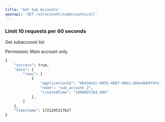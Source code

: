 ```yaml
---
title: 'Get Sub Accounts'
openapi: 'GET /v3/account/subAccounts/all'
---
```

### **Limit 10 requests per 60 seconds**
Get subaccount list.

Permission: Main account only.


<ResponseExample>

```bash
{
    "success": true,
    "data": {
        "rows": [
            {
                "applicationId": "6b43de5c-0955-4887-9862-d84e4689f9fe",
                "name": "sub_account_2",
                "createdTime": "1606897264.994"
            },
        ]
    },
    "timestamp": 1721295317627
}

```

</ResponseExample>

